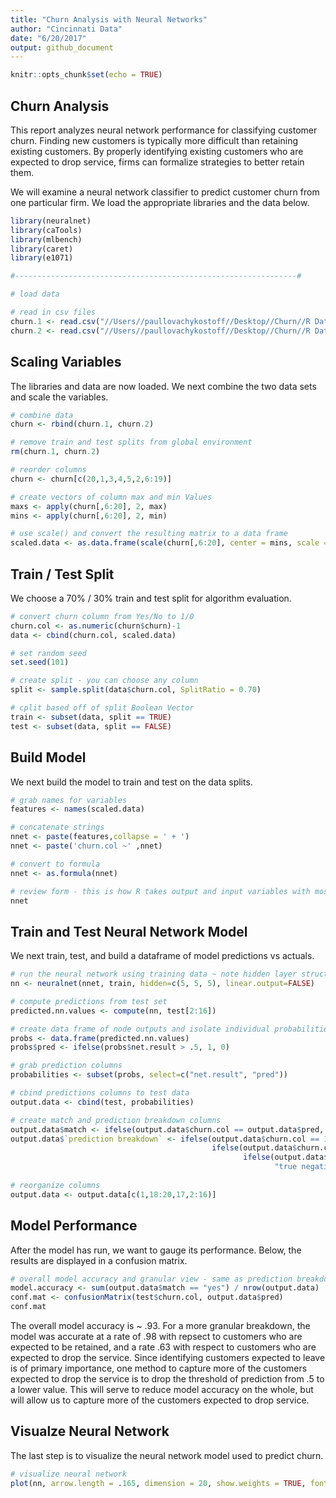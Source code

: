 ```yaml
---
title: "Churn Analysis with Neural Networks"
author: "Cincinnati Data"
date: "6/20/2017"
output: github_document
---
```


```r
knitr::opts_chunk$set(echo = TRUE)
```

## Churn Analysis

This report analyzes neural network performance for classifying customer churn. Finding new customers is typically more difficult than retaining existing customers. By properly identifying existing customers who are expected to drop service, firms can formalize strategies to better retain them.

We will examine a neural network classifier to predict customer churn from one particular firm. We load the appropriate libraries and the data below.

```r

library(neuralnet)
library(caTools)
library(mlbench)
library(caret)
library(e1071)

#---------------------------------------------------------------#

# load data

# read in csv files
churn.1 <- read.csv("//Users//paullovachykostoff//Desktop//Churn//R Data//churnTrain.csv", header = TRUE, strip.white = TRUE)
churn.2 <- read.csv("//Users//paullovachykostoff//Desktop//Churn//R Data//churnTest.csv", header = TRUE, strip.white = TRUE)

```


## Scaling Variables

The libraries and data are now loaded. We next combine the two data sets and scale the variables. 

```r

# combine data
churn <- rbind(churn.1, churn.2)

# remove train and test splits from global environment
rm(churn.1, churn.2)

# reorder columns 
churn <- churn[c(20,1,3,4,5,2,6:19)]

# create vectors of column max and min Values
maxs <- apply(churn[,6:20], 2, max)
mins <- apply(churn[,6:20], 2, min)

# use scale() and convert the resulting matrix to a data frame
scaled.data <- as.data.frame(scale(churn[,6:20], center = mins, scale = maxs - mins))

```

## Train / Test Split

We choose a 70% / 30% train and test split for algorithm evaluation.

```r

# convert churn column from Yes/No to 1/0
churn.col <- as.numeric(churn$churn)-1
data <- cbind(churn.col, scaled.data)

# set random seed
set.seed(101)

# create split - you can choose any column 
split <- sample.split(data$churn.col, SplitRatio = 0.70)

# cplit based off of split Boolean Vector
train <- subset(data, split == TRUE)
test <- subset(data, split == FALSE)

```

## Build Model

We next build the model to train and test on the data splits. 

```r

# grab names for variables
features <- names(scaled.data)

# concatenate strings
nnet <- paste(features,collapse = ' + ')
nnet <- paste('churn.col ~' ,nnet)

# convert to formula
nnet <- as.formula(nnet)

# review form - this is how R takes output and input variables with most models
nnet

```

## Train and Test Neural Network Model

We next train, test, and build a dataframe of model predictions vs actuals. 

```r

# run the neural network using training data ~ note hidden layer structure
nn <- neuralnet(nnet, train, hidden=c(5, 5, 5), linear.output=FALSE)

# compute predictions from test set
predicted.nn.values <- compute(nn, test[2:16])

# create data frame of node outputs and isolate individual probabilities
probs <- data.frame(predicted.nn.values)
probs$pred <- ifelse(probs$net.result > .5, 1, 0)

# grab prediction columns
probabilities <- subset(probs, select=c("net.result", "pred"))

# cbind predictions columns to test data
output.data <- cbind(test, probabilities)

# create match and prediction breakdown columns
output.data$match <- ifelse(output.data$churn.col == output.data$pred, "yes", "no")
output.data$`prediction breakdown` <- ifelse(output.data$churn.col == 1 & output.data$pred == 1, "true positive",
                                             ifelse(output.data$churn.col == 1 & output.data$pred == 0, "false negative",
                                                    ifelse(output.data$churn.col == 0 & output.data$pred == 1, "false positive",
                                                           "true negative")))
                                                                      
# reorganize columns
output.data <- output.data[c(1,18:20,17,2:16)]

```

## Model Performance

After the model has run, we want to gauge its performance. Below, the results are displayed in a confusion matrix. 

```r

# overall model accuracy and granular view - same as prediction breakdown column
model.accuracy <- sum(output.data$match == "yes") / nrow(output.data)
conf.mat <- confusionMatrix(test$churn.col, output.data$pred)
conf.mat

```

The overall model accuracy is ~ .93. For a more granular breakdown, the model was accurate at a rate of .98 with repsect to customers who are expected to be retained, and a rate .63 with respect to customers who are expected to drop the service. Since identifying customers expected to leave is of primary importance, one method to capture more of the customers expected to drop the service is to drop the threshold of prediction from .5 to a lower value. This will serve to reduce model accuracy on the whole, but will allow us to capture more of the customers expected to drop service. 

## Visualze Neural Network

The last step is to visualize the neural network model used to predict churn. 

```r

# visualize neural network 
plot(nn, arrow.length = .165, dimension = 20, show.weights = TRUE, fontsize = 6)

```
